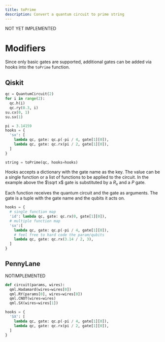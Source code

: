 ```yaml
---
title: toPrime
description: Convert a quantum circuit to prime string
---
```



<Aside type="danger">
  NOT YET IMPLEMENTED
</Aside>

# Modifiers
Since only basic gates are supported, additional gates can be added via hooks into the `toPrime` function.

## Qiskit
```python
qc = QuantumCircuit(2)
for i in range(2):
  qc.h(i)
  qc.ry(0.3, i)
su.cx(0, 1)
su.sx(1)

pi = 3.14159
hooks = {
  'sx': [
    lambda qc, gate: qc.p(-pi / 4, gate[1][0]),
    lambda qc, gate: qc.rx(pi / 2, gate[1][0]),
  ]
}

string = toPrime(qc, hooks=hooks)
```

Hooks accepts a dictionary with the gate name as the key. The value can be a single function or a list of functions to be applied to the circuit. In the example above the $\sqrt x$ gate is substituted by a $R_x$ and a $P$ gate.

Each function receives the quantum circuit and the gate as arguments. The gate is a tuple with the gate name and the qubits it acts on.

```python
hooks = {
  # single function map
  'id': lambda qc, gate: qc.rx(0, gate[1][0]),
  # multiple function map
  'sx':[
    lambda qc, gate: qc.p(-pi / 4, gate[1][0]),
    # feel free to hard code the param/qubits
    lambda qc, gate: qc.rx(3.14 / 2, 3),
  ]
}
```

## PennyLane
<Aside type="caution">
  NOTIMPLEMENTED
</Aside>

```python
def circuit(params, wires):
  qml.Hadamard(wires=wires[0])
  qml.RY(params[0], wires=wires[0])
  qml.CNOT(wires=wires)
  qml.SX(wires=wires[1])

hooks = {
  'SX': [
    lambda qc, gate: qc.p(-pi / 4, gate[1][0]),
    lambda qc, gate: qc.rx(pi / 2, gate[1][0]),
  ]
}